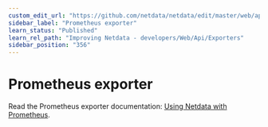 ```yaml
---
custom_edit_url: "https://github.com/netdata/netdata/edit/master/web/api/exporters/prometheus/README.md"
sidebar_label: "Prometheus exporter"
learn_status: "Published"
learn_rel_path: "Improving Netdata - developers/Web/Api/Exporters"
sidebar_position: "356"
---
```



# Prometheus exporter

Read the Prometheus exporter documentation: [Using Netdata with Prometheus](/docs/nightly/exporting-data/using-netdata-with-prometheus).


